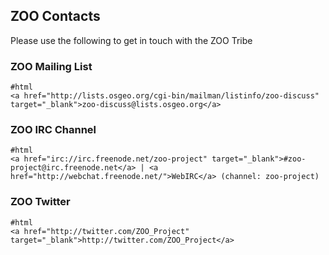 
== ZOO Contacts ==

Please use the following to get in touch with the ZOO Tribe

=== ZOO Mailing List ===

<pre>
#html
<a href="http://lists.osgeo.org/cgi-bin/mailman/listinfo/zoo-discuss" target="_blank">zoo-discuss@lists.osgeo.org</a>
</pre>

===  ZOO IRC Channel ===


<pre>
#html
<a href="irc://irc.freenode.net/zoo-project" target="_blank">#zoo-project@irc.freenode.net</a> | <a href="http://webchat.freenode.net/">WebIRC</a> (channel: zoo-project)
</pre>

=== ZOO Twitter ===

<pre>
#html
<a href="http://twitter.com/ZOO_Project" target="_blank">http://twitter.com/ZOO_Project</a>
</pre>



{{TracNotice|{{PAGENAME}}}}